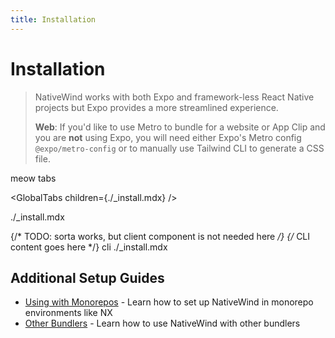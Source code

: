 ```yaml
---
title: Installation
---
```


# Installation

> NativeWind works with both Expo and framework-less React Native projects but Expo provides a more streamlined experience.
> 
> **Web**: If you'd like to use Metro to bundle for a website or App Clip and you are **not** using Expo, you will need either Expo's Metro config `@expo/metro-config` or to manually use Tailwind CLI to generate a CSS file.

meow tabs

<GlobalTabs
  children={<include>./_install.mdx</include>}
/>

<GlobalTabs>
  <include>./_install.mdx</include>
</GlobalTabs>

{/* TODO: sorta works, but client component is not needed here */}
<GlobalTabs2>
  <TabsList>
    <TabsTrigger type="cli" />
    <TabsTrigger type="manual" />
  </TabsList>
  <TabsContent type="cli">
    {/* CLI content goes here */}
    cli
  </TabsContent>
  <TabsContent type="manual">
    <include>./_install.mdx</include>
  </TabsContent>
</GlobalTabs2>

## Additional Setup Guides

- [Using with Monorepos](./using-with-monorepos) - Learn how to set up NativeWind in monorepo environments like NX
- [Other Bundlers](./other-bundlers) - Learn how to use NativeWind with other bundlers